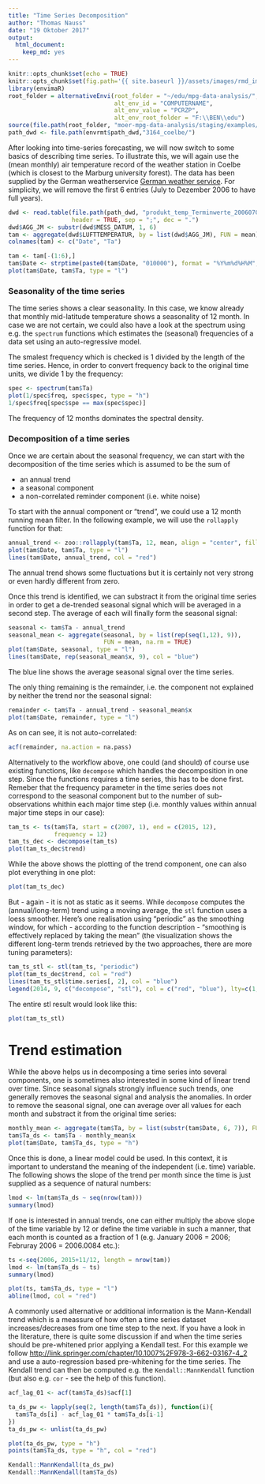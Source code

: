 ```yaml
---
title: "Time Series Decomposition"
author: "Thomas Nauss"
date: "19 Oktober 2017"
output: 
  html_document: 
    keep_md: yes
---
```

```r
knitr::opts_chunk$set(echo = TRUE)
knitr::opts_chunk$set(fig.path='{{ site.baseurl }}/assets/images/rmd_images/e09-01/')
library(envimaR)
root_folder = alternativeEnvi(root_folder = "~/edu/mpg-data-analysis/", 
                              alt_env_id = "COMPUTERNAME",
                              alt_env_value = "PCRZP", 
                              alt_env_root_folder = "F:\\BEN\\edu")
source(file.path(root_folder, "moer-mpg-data-analysis/staging/examples/000_set_environment.R"))
path_dwd <- file.path(envrmt$path_dwd,"3164_coelbe/")
```

After looking into time-series forecasting, we will now switch to some basics of describing time series. To illustrate this, we will again use the (mean monthly) air temperature record of the weather station in Coelbe (which is closest to the Marburg university forest). The data has been supplied by the German weatherservice [German weather service](ftp://ftp-cdc.dwd.de/pub/CDC/observations_germany/). For simplicity, we will remove the first 6 entries (July to Dezember 2006 to have full years).
```r
dwd <- read.table(file.path(path_dwd, "produkt_temp_Terminwerte_20060701_20151231_03164.txt"),
                  header = TRUE, sep = ";", dec = ".")
dwd$AGG_JM <- substr(dwd$MESS_DATUM, 1, 6)
tam <- aggregate(dwd$LUFTTEMPERATUR, by = list(dwd$AGG_JM), FUN = mean)
colnames(tam) <- c("Date", "Ta")
```


```r
tam <- tam[-(1:6),]
tam$Date <- strptime(paste0(tam$Date, "010000"), format = "%Y%m%d%H%M", tz = "UTC")
plot(tam$Date, tam$Ta, type = "l")
```

### Seasonality of the time series
The time series shows a clear seasonality. In this case, we know already that monthly mid-latitude temperature shows a seasonality of 12 month. In case we are not certain, we could also have a look at the spectrum using e.g. the ``spectrum`` functions which estimates the (seasonal) frequencies of a data set using an auto-regressive model. 

The smalest frequency which is checked is 1 divided by the length of the time series. Hence, in order to convert frequency back to the original time units, we divide 1 by the frequency:
```r
spec <- spectrum(tam$Ta)
plot(1/spec$freq, spec$spec, type = "h")
1/spec$freq[spec$spe == max(spec$spec)]
```
The frequency of 12 months dominates the spectral density.

### Decomposition of a time series
Once we are certain about the seasonal frequency, we can start with the decomposition of the time series which is assumed to be the sum of

* an annual trend
* a seasonal component
* a non-correlated reminder component (i.e. white noise)

To start with the annual component or "trend", we could use a 12 month running mean filter. In the following example, we will use the ``rollapply`` function for that:
```r
annual_trend <- zoo::rollapply(tam$Ta, 12, mean, align = "center", fill = NA)
plot(tam$Date, tam$Ta, type = "l")
lines(tam$Date, annual_trend, col = "red")
```
The annual trend shows some fluctuations but it is certainly not very strong or even hardly different from zero.

Once this trend is identified, we can substract it from the original time series in order to get a de-trended seasonal signal which will be averaged in a second step. The average of each  will finally form the seasonal signal:
```r
seasonal <- tam$Ta - annual_trend
seasonal_mean <- aggregate(seasonal, by = list(rep(seq(1,12), 9)), 
                           FUN = mean, na.rm = TRUE)
plot(tam$Date, seasonal, type = "l")
lines(tam$Date, rep(seasonal_mean$x, 9), col = "blue")
```
The blue line shows the average seasonal signal over the time series.

The only thing remaining is the remainder, i.e. the component not explained by neither the trend nor the seasonal signal:
```r
remainder <- tam$Ta - annual_trend - seasonal_mean$x
plot(tam$Date, remainder, type = "l")
```

As on can see, it is not auto-correlated:
```r
acf(remainder, na.action = na.pass)
```

Alternatively to the workflow above, one could (and should) of course use existing functions, like ``decompose`` which handles the decomposition in one step. Since the functions requires a time series, this has to be done first. Remeber that the frequency parameter in the time series does not correspond to the seasonal component but to the number of sub-observations whithin each major time step (i.e. monthly values within annual major time steps in our case):
```r
tam_ts <- ts(tam$Ta, start = c(2007, 1), end = c(2015, 12), 
             frequency = 12)
tam_ts_dec <- decompose(tam_ts)
plot(tam_ts_dec$trend)
```

While the above shows the plotting of the trend component, one can also plot everything in one plot:
```r
plot(tam_ts_dec)
```


But - again - it is not as static as it seems. While ``decompose`` computes the (annual/long-term) trend using a moving average, the ``stl`` function uses a loess smoother. Here's one realisation using "periodic" as the smoothing window, for which - according to the function description - "smoothing is effectively replaced by taking the mean" (the visualization shows the different long-term trends retrieved by the two approaches, there are more tuning parameters):
```r
tam_ts_stl <- stl(tam_ts, "periodic")
plot(tam_ts_dec$trend, col = "red")
lines(tam_ts_stl$time.series[, 2], col = "blue")
legend(2014, 9, c("decompose", "stl"), col = c("red", "blue"), lty=c(1,1))
```

The entire stl result would look like this:
```r
plot(tam_ts_stl)
```


# Trend estimation
While the above helps us in decomposing a time series into several components, one is sometimes also interested in some kind of linear trend over time. Since seasonal signals strongly influence such trends, one generally removes the seasonal signal and analysis the anomalies. In order to remove the seasonal signal, one can average over all values for each month and substract it from the original time series:
```r
monthly_mean <- aggregate(tam$Ta, by = list(substr(tam$Date, 6, 7)), FUN = mean)
tam$Ta_ds <- tam$Ta - monthly_mean$x
plot(tam$Date, tam$Ta_ds, type = "h")
```

Once this is done, a linear model could be used. In this context, it is important to understand the meaning of the independent (i.e. time) variable. The following shows the slope of the trend per month since the time is just supplied as a sequence of natural numbers:
```r
lmod <- lm(tam$Ta_ds ~ seq(nrow(tam)))
summary(lmod)
```

If one is interested in annual trends, one can either multiply the above slope of the time variable by 12 or define the time variable in such a manner, that each month is counted as a fraction of 1 (e.g. January 2006 = 2006; Februray 2006 = 2006.0084 etc.):
```r
ts <-seq(2006, 2015+11/12, length = nrow(tam))
lmod <- lm(tam$Ta_ds ~ ts)
summary(lmod)

plot(ts, tam$Ta_ds, type = "l")
abline(lmod, col = "red")
```

A commonly used alternative or additional information is the Mann-Kendall trend which is a meassure of how often a time series dataset increases/decreases from one time step to the next. If you have a look in the literature, there is quite some discussion if and when the time series should be pre-whitened prior applying a Kendall test. For this example we follow [http://link.springer.com/chapter/10.1007%2F978-3-662-03167-4_2](von Storch(1995)) and use a auto-regression based pre-whitening for the time series. The Kendall trend can then be computed e.g. the ``Kendall::MannKendall`` function (but also e.g. ``cor`` - see the help of this function).
```r
acf_lag_01 <- acf(tam$Ta_ds)$acf[1]

ta_ds_pw <- lapply(seq(2, length(tam$Ta_ds)), function(i){
  tam$Ta_ds[i] - acf_lag_01 * tam$Ta_ds[i-1]
})
ta_ds_pw <- unlist(ta_ds_pw)

plot(ta_ds_pw, type = "h")
points(tam$Ta_ds, type = "h", col = "red")

Kendall::MannKendall(ta_ds_pw)
Kendall::MannKendall(tam$Ta_ds)
```
